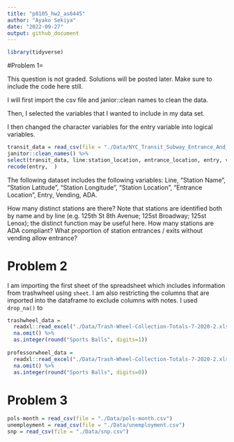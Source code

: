 ```yaml
---
title: "p8105_hw2_as6445"
author: "Ayako Sekiya"
date: "2022-09-27"
output: github_document
---
```


```r
library(tidyverse)
```

#Problem 1=

This question is not graded. Solutions will be posted later. Make sure to include the code here still.

I will first import the csv file and janior::clean names to clean the data. 

Then, I selected the variables that I wanted to include in my data set. 

I then changed the character variables for the entry variable into logical variables. 
```r
transit_data = read_csv(file = "./Data/NYC_Transit_Subway_Entrance_And_Exit_Data.csv")
janitor::clean_names() %>%
select(transit_data, line:station_location, entrance_location, entry, vending, ada) %>%
recode(entry,  )
```

The following dataset includes the following variables: Line, "Station Name", "Station Latitude", "Station Longitude", "Station Location", "Entrance Location", Entry, Vending, ADA. 

How many distinct stations are there? Note that stations are identified both by name and by line (e.g. 125th St 8th Avenue; 125st Broadway; 125st Lenox); the distinct function may be useful here.
How many stations are ADA compliant?
What proportion of station entrances / exits without vending allow entrance?

# Problem 2

I am importing the first sheet of the spreadsheet which includes information from trashwheel using `sheet`. I am also restricting the columns that are imported into the dataframe to exclude columns with notes. I used `drop_na()` to 

```r
trashwheel_data = 
  readxl::read_excel("./Data/Trash-Wheel-Collection-Totals-7-2020-2.xlsx",sheet=1, skip= 1, range=cell_cols("A:N")) %>%
  na.omit() %>%
  as.integer(round("Sports Balls", digits=1))
  
professorwheel_data = 
  readxl::read_excel("./Data/Trash-Wheel-Collection-Totals-7-2020-2.xlsx", sheet=2, skip= 1, range=cell_cols("A:N")) %>%
  na.omit() %>%
  as.integer(round("Sports Balls", digits=0))
```

# Problem 3

```r
pols-month = read_csv(file = "./Data/pols-month.csv")
unemployment = read_csv(file = "./Data/unemployment.csv")
snp = read_csv(file = "./Data/snp.csv")
```

